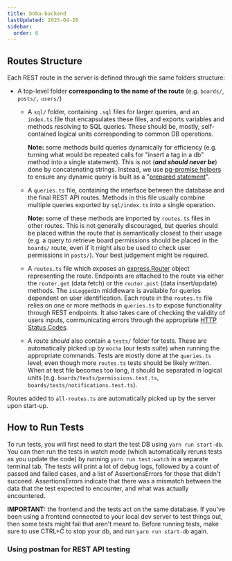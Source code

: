 ```yaml
---
title: boba-backend
lastUpdated: 2025-04-20
sidebar:
  order: 6
---
```


## Routes Structure

Each REST route in the server is defined through the same folders structure:

- A top-level folder **corresponding to the name of the route** (e.g. `boards/`,
  `posts/,` `users/`)

  - A `sql/` folder, containing `.sql` files for larger queries, and an
    `index.ts` file that encapsulates these files, and exports variables and
    methods resolving to SQL queries. These should be, mostly, self-contained
    logical units corresponding to common DB operations.

    **Note:** some methods build queries dynamically for efficiency (e.g.
    turning what would be repeated calls for "insert a tag in a db" method into
    a single statement). This is not (**_and should never be_**) done by
    concatenating strings. Instead, we use
    [pg-promise helpers](https://vitaly-t.github.io/pg-promise/helpers.html) to
    ensure any dynamic query is built as a
    "[prepared statement](https://medium.com/@jaredablon_31568/how-to-prevent-sql-injection-vulnerabilities-how-prepared-statements-work-f492c369614f)".

  - A `queries.ts` file, containing the interface between the database and the
    final REST API routes. Methods in this file usually combine multiple queries
    exported by `sql/index.ts` into a single operation.

    **Note:** some of these methods are imported by `routes.ts` files in other
    routes. This is not generally discouraged, but queries should be placed
    within the route that is semantically closest to their usage (e.g. a query
    to retrieve board permissions should be placed in the `boards/` route, even
    if it might also be used to check user permissions in `posts/`). Your best
    judgement might be required.

  - A `routes.ts` file which exposes an
    [express.Router](https://expressjs.com/en/guide/routing.html) object
    representing the route. Endpoints are attached to the route via either the
    `router.get` (data fetch) or the `router.post` (data insert/update) methods.
    The `isLoggedIn` middleware is available for queries dependent on user
    identification. Each route in the `routes.ts` file relies on one or more
    methods in `queries.ts` to expose functionality through REST endpoints. It
    also takes care of checking the validity of users inputs, communicating
    errors through the appropriate
    [HTTP Status Codes](https://developer.mozilla.org/en-US/docs/Web/HTTP/Status).
  - A route _should_ also contain a `tests/` folder for tests. These are
    automatically picked up by `mocha` (our tests suite) when running the
    appropriate commands. Tests are mostly done at the `queries.ts` level, even
    though more `routes.ts` tests should be likely written. When at test file
    becomes too long, it should be separated in logical units (e.g.
    `boards/tests/permissions.test.ts`, `boards/tests/notifications.test.ts`).

Routes added to `all-routes.ts` are automatically picked up by the server upon
start-up.

## How to Run Tests

To run tests, you will first need to start the test DB using
`yarn run start-db`. You can then run the tests in watch mode (which
automatically reruns tests as you update the code) by running
`yarn run test:watch` in a separate terminal tab. The tests will print a lot of
debug logs, followed by a count of passed and failed cases, and a list of
AssertionsErrors for those that didn't succeed. AssertionsErrors indicate that
there was a mismatch between the data that the test expected to encounter, and
what was actually encountered.

**IMPORTANT:** the frontend and the tests act on the same database. If you've
been using a frontend connected to your local dev server to test things out,
then some tests might fail that aren't meant to. Before running tests, make sure
to use CTRL+C to stop your db, and run `yarn run start-db` again.

### Using postman for REST API testing
